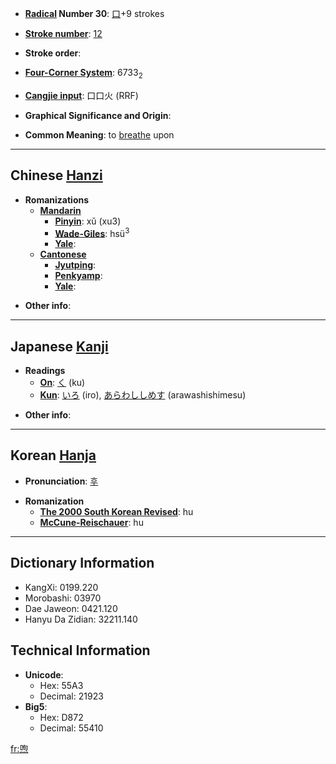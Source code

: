 * '''[[Wiktionary:Chinese radical index| Radical]] Number 30''': [[Wiktionary:Chinese radical index 口|口]]+9 strokes

* '''[[Wiktionary:Chinese total strokes index|Stroke number]]''': [[Wiktionary:Chinese total strokes index 12|12]]

* '''Stroke order''': 

* '''[[Wiktionary:Chinese four corner index|Four-Corner System]]''': 6733<sub>2</sub>

* '''[[Wiktionary:Chinese Cangjie index|Cangjie input]]''': 口口火 (RRF)

* '''Graphical Significance and Origin''': 

* '''Common Meaning''': to [[breathe]] upon

----

== Chinese [[Hanzi]] ==

* '''Romanizations'''
** '''[[Mandarin]]'''
*** '''[[Pinyin]]''': xǔ (xu3)
*** '''[[Wade-Giles]]''': hsü<sup>3</sup>
*** '''[[Yale]]''': 
** '''[[Cantonese]]'''
*** '''[[Jyutping]]''':
*** '''[[Penkyamp]]''': 
*** '''[[Yale]]''': 

* '''Other info''': 

----

== Japanese [[Kanji]] ==

* '''Readings'''
** '''[[On]]''': [[く]] (ku)
** '''[[Kun]]''': [[いろ]] (iro), [[あらわししめす]] (arawashishimesu)

* '''Other info''':  

----

== Korean [[Hanja]] ==

* '''Pronunciation''': [[후]]

* '''Romanization'''
** '''[[The 2000 South Korean Revised Romanization|The 2000 South Korean Revised]]''': hu
** '''[[McCune-Reischauer]]''': hu

----

== Dictionary Information ==

* KangXi: 0199.220
* Morobashi: 03970
* Dae Jaweon: 0421.120
* Hanyu Da Zidian: 32211.140

== Technical Information ==

* '''Unicode''':
** Hex: 55A3
** Decimal: 21923
* '''Big5''':
** Hex: D872
** Decimal: 55410

[[fr:喣]]